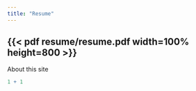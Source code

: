 ```yaml
---
title: "Resume"
---
```


{{< pdf resume/resume.pdf width=100% height=800 >}}
---

About this site

```r
1 + 1
```
